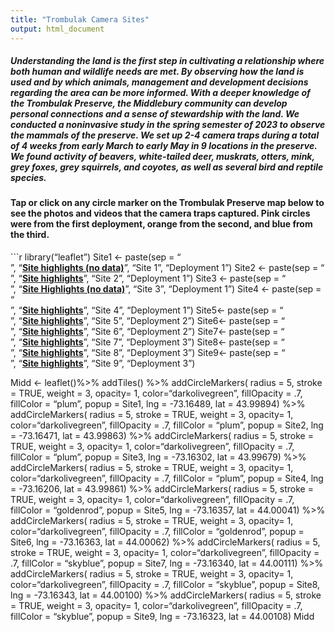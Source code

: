 ```yaml
---
title: "Trombulak Camera Sites"
output: html_document
---
```

##### Understanding the land is the first step in cultivating a relationship where both human and wildlife needs are met. By observing how the land is used and by which animals, management and development decisions regarding the area can be more informed. With a deeper knowledge of the Trombulak Preserve, the Middlebury community can develop personal connections and a sense of stewardship with the land. We conducted a noninvasive study in the spring semester of 2023 to observe the mammals of the preserve. We set up 2-4 camera traps during a total of 4 weeks from early March to early May in 9 locations in the preserve. We found activity of beavers, white-tailed deer, muskrats, otters, mink, grey foxes, grey squirrels, and coyotes, as well as several bird and reptile species.  
#### Tap or click on any circle marker on the Trombulak Preserve map below to see the photos and videos that the camera traps captured. Pink circles were from the first deployment, orange from the second, and blue from the third.

```r
library("leaflet")
Site1 <- paste(sep = "<br/>",
  "<b><a href='https://trombulakmammals.wixsite.com/trombulak-mammals'>Site highlights (no data)</a></b>",
  "Site 1",
  "Deployment 1")
Site2 <- paste(sep = "<br/>",
  "<b><a href='https://trombulakmammals.wixsite.com/trombulak-mammals/site2'>Site highlights</a></b>",
  "Site 2",
  "Deployment 1")
Site3 <- paste(sep = "<br/>",
  "<b><a href='https://trombulakmammals.wixsite.com/trombulak-mammals/site-3'>Site Highlights (no data)</a></b>",
  "Site 3",
  "Deployment 1")
Site4 <- paste(sep = "<br/>",
  "<b><a href='https://trombulakmammals.wixsite.com/trombulak-mammals/site-4'>Site highlights</a></b>",
  "Site 4",
  "Deployment 1")
Site5<-  paste(sep = "<br/>",
  "<b><a href='https://trombulakmammals.wixsite.com/trombulak-mammals/site-5'>Site highlights</a></b>",
  "Site 5",
  "Deployment 2")
Site6<-  paste(sep = "<br/>",
  "<b><a href='https://trombulakmammals.wixsite.com/trombulak-mammals/site-6'>Site highlights</a></b>",
  "Site 6",
  "Deployment 2")
Site7<-  paste(sep = "<br/>",
  "<b><a href='https://trombulakmammals.wixsite.com/my-site'>Site highlights</a></b>",
  "Site 7",
  "Deployment 3")
Site8<-  paste(sep = "<br/>",
  "<b><a href='https://trombulakmammals.wixsite.com/my-site/site-8'>Site highlights</a></b>",
  "Site 8",
  "Deployment 3")
Site9<-  paste(sep = "<br/>",
  "<b><a href=https://trombulakmammals.wixsite.com/my-site/site-9>Site highlights</a></b>",
  "Site 9",
  "Deployment 3")

Midd <- leaflet()%>%
  addTiles() %>%
  addCircleMarkers(
    radius = 5,
    stroke = TRUE,
    weight = 3,
    opacity= 1,
    color="darkolivegreen",
    fillOpacity = .7,
    fillColor = "plum",
    popup = Site1,
    lng = -73.16489, lat = 43.99894) %>%
  addCircleMarkers(
    radius = 5,
    stroke = TRUE,
    weight = 3,
    opacity= 1,
    color="darkolivegreen",
    fillOpacity = .7,
    fillColor = "plum",
    popup = Site2,
    lng = -73.16471, lat = 43.99863) %>%
  addCircleMarkers(
    radius = 5,
    stroke = TRUE,
    weight = 3,
    opacity= 1,
    color="darkolivegreen",
    fillOpacity = .7,
    fillColor = "plum",
    popup = Site3,
    lng = -73.16302, lat = 43.99679) %>%
  addCircleMarkers(
    radius = 5,
    stroke = TRUE,
    weight = 3,
    opacity= 1,
    color="darkolivegreen",
    fillOpacity = .7,
    fillColor = "plum",
    popup = Site4,
    lng = -73.16206, lat = 43.99861) %>%
    addCircleMarkers(
    radius = 5,
    stroke = TRUE,
    weight = 3,
    opacity= 1,
    color="darkolivegreen",
    fillOpacity = .7,
    fillColor = "goldenrod",
    popup = Site5,
    lng = -73.16357, lat = 44.00041) %>%
  addCircleMarkers(
    radius = 5,
    stroke = TRUE,
    weight = 3,
    opacity= 1,
    color="darkolivegreen",
    fillOpacity = .7,
    fillColor = "goldenrod",
    popup = Site6,
    lng = -73.16363, lat = 44.00062) %>%
  addCircleMarkers(
    radius = 5,
    stroke = TRUE,
    weight = 3,
    opacity= 1,
    color="darkolivegreen",
    fillOpacity = .7,
    fillColor = "skyblue",
    popup = Site7,
    lng = -73.16340, lat = 44.00111) %>%
  addCircleMarkers(
    radius = 5,
    stroke = TRUE,
    weight = 3,
    opacity= 1,
    color="darkolivegreen",
    fillOpacity = .7,
    fillColor = "skyblue",
    popup = Site8,
    lng = -73.16343, lat = 44.00100) %>%
  addCircleMarkers(
    radius = 5,
    stroke = TRUE,
    weight = 3,
    opacity= 1,
    color="darkolivegreen",
    fillOpacity = .7,
    fillColor = "skyblue",
    popup = Site9,
    lng = -73.16323, lat = 44.00108)
Midd

